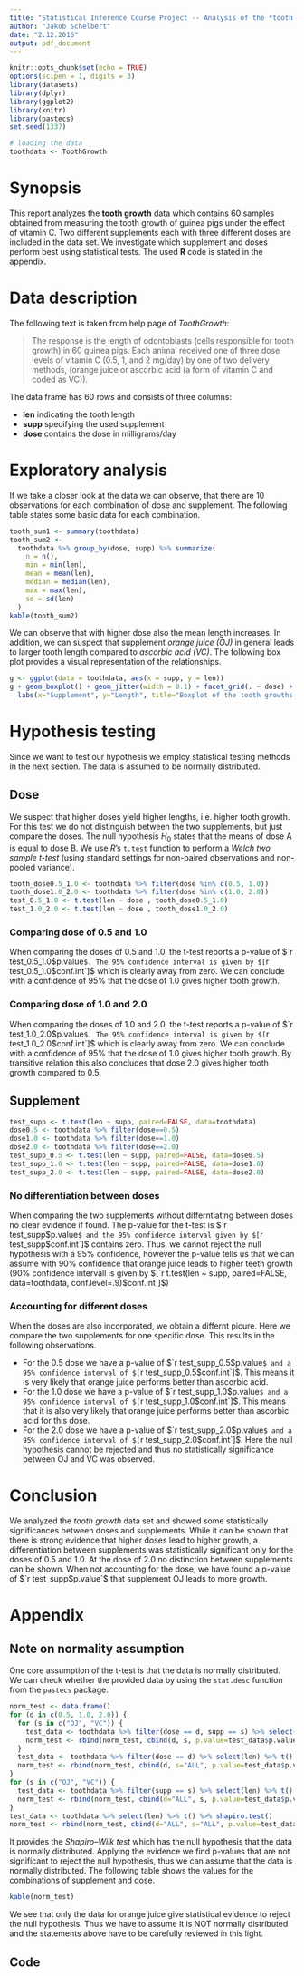 ```yaml
---
title: "Statistical Inference Course Project -- Analysis of the *tooth growth* data"
author: "Jakob Schelbert"
date: "2.12.2016"
output: pdf_document
---
```




```r
knitr::opts_chunk$set(echo = TRUE)
options(scipen = 1, digits = 3)
library(datasets)
library(dplyr)
library(ggplot2)
library(knitr)
library(pastecs)
set.seed(1337)
```


```r
# loading the data
toothdata <- ToothGrowth
```

# Synopsis
This report analyzes the **tooth growth** data which contains 60 samples obtained from measuring the tooth growth of guinea pigs under the effect of vitamin C.
Two different supplements each with three different doses are included in the data set.
We investigate which supplement and doses perform best using statistical tests.
The used **R** code is stated in the appendix.

# Data description
The following text is taken from help page of *ToothGrowth*:

> The response is the length of odontoblasts (cells responsible for tooth growth) in 60 guinea pigs. Each animal received one of three dose levels of vitamin C (0.5, 1, and 2 mg/day) by one of two delivery methods, (orange juice or ascorbic acid (a form of vitamin C and coded as VC)).

The data frame has 60 rows and consists of three columns:

- **len** indicating the tooth length
- **supp** specifying the used supplement
- **dose** contains the dose in milligrams/day


# Exploratory analysis
If we take a closer look at the data we can observe, that there are 10 observations for each combination of dose and supplement.
The following table states some basic data for each combination.
```r
tooth_sum1 <- summary(toothdata)
tooth_sum2 <-
  toothdata %>% group_by(dose, supp) %>% summarize(
    n = n(),
    min = min(len),
    mean = mean(len),
    median = median(len),
    max = max(len),
    sd = sd(len)
  )
kable(tooth_sum2)
```

We can observe that with higher dose also the mean length increases.
In addition, we can suspect that supplement *orange juice (OJ)* in general leads to larger tooth length compared to *ascorbic acid (VC)*.
The following box plot provides a visual representation of the relationships.
```r
g <- ggplot(data = toothdata, aes(x = supp, y = len))
g + geom_boxplot() + geom_jitter(width = 0.1) + facet_grid(. ~ dose) + 
  labs(x="Supplement", y="Length", title="Boxplot of the tooth growths data")
```


# Hypothesis testing
Since we want to test our hypothesis we employ statistical testing methods in the next section.
The data is assumed to be normally distributed.

## Dose
We suspect that higher doses yield higher lengths, i.e. higher tooth growth.
For this test we do not distinguish between the two supplements, but just compare the doses.
The null hypothesis $H_0$ states that the means of dose A is equal to dose B.
We use *R*'s `t.test` function to perform a *Welch two sample t-test* (using standard settings for non-paired observations and non-pooled variance).
```r
tooth_dose0.5_1.0 <- toothdata %>% filter(dose %in% c(0.5, 1.0))
tooth_dose1.0_2.0 <- toothdata %>% filter(dose %in% c(1.0, 2.0))
test_0.5_1.0 <- t.test(len ~ dose , tooth_dose0.5_1.0)
test_1.0_2.0 <- t.test(len ~ dose , tooth_dose1.0_2.0)
```

### Comparing dose of 0.5 and 1.0
When comparing the doses of 0.5 and 1.0, the t-test reports a p-value of $`r test_0.5_1.0$p.value`$.
The 95% confidence interval is given by $[`r test_0.5_1.0$conf.int`]$ which is clearly away from zero.
We can conclude with a confidence of 95% that the dose of 1.0 gives higher tooth growth.

### Comparing dose of 1.0 and 2.0
When comparing the doses of 1.0 and 2.0, the t-test reports a p-value of $`r test_1.0_2.0$p.value`$.
The 95% confidence interval is given by $[`r test_1.0_2.0$conf.int`]$ which is clearly away from zero.
We can conclude with a confidence of 95% that the dose of 1.0 gives higher tooth growth.
By transitive relation this also concludes that dose 2.0 gives higher tooth growth compared to 0.5.


## Supplement
```r
test_supp <- t.test(len ~ supp, paired=FALSE, data=toothdata)
dose0.5 <- toothdata %>% filter(dose==0.5)
dose1.0 <- toothdata %>% filter(dose==1.0)
dose2.0 <- toothdata %>% filter(dose==2.0)
test_supp_0.5 <- t.test(len ~ supp, paired=FALSE, data=dose0.5)
test_supp_1.0 <- t.test(len ~ supp, paired=FALSE, data=dose1.0)
test_supp_2.0 <- t.test(len ~ supp, paired=FALSE, data=dose2.0)
```

### No differentiation between doses
When comparing the two supplements without differntiating between doses no clear evidence if found. 
The p-value for the t-test is $`r test_supp$p.value`$ and the 95% confidence interval given by $[`r test_supp$conf.int`]$ contains zero.
Thus, we cannot reject the null hypothesis with a 95% confidence, however the p-value tells us that we can assume with 90% confidence that orange juice leads to higher teeth growth (90% confidence intervall is given by  $[`r t.test(len ~ supp, paired=FALSE, data=toothdata, conf.level=.9)$conf.int`]$)

### Accounting for different doses
When the doses are also incorporated, we obtain a differnt picure.
Here we compare the two supplements for one specific dose.
This results in the following observations.

* For the 0.5 dose we have a p-value of $`r test_supp_0.5$p.value`$ and a 95% confidence interval of $[`r test_supp_0.5$conf.int`]$. This means it is very likely that orange juice performs better than ascorbic acid.
* For the 1.0 dose we have a p-value of $`r test_supp_1.0$p.value`$ and a 95% confidence interval of $[`r test_supp_1.0$conf.int`]$. This means that it is also very likely that orange juice performs better than ascorbic acid for this dose.
* For the 2.0 dose we have a p-value of $`r test_supp_2.0$p.value`$ and a 95% confidence interval of $[`r test_supp_2.0$conf.int`]$. Here the null hypothesis cannot be rejected and thus no statistically significance between OJ and VC was observed.


# Conclusion
We analyzed the *tooth growth* data set and showed some statistically significances between doses and supplements.
While it can be shown that there is strong evidence that higher doses lead to higher growth, a differentiation between supplements was statistically significant only for the doses of 0.5 and 1.0.
At the dose of 2.0 no distinction between supplements can be shown.
When not accounting for the dose, we have found a p-value of $`r test_supp$p.value`$ that supplement OJ leads to more growth.

\pagebreak

# Appendix
## Note on normality assumption
One core assumption of the t-test is that the data is normally distributed.
We can check whether the provided data by using the `stat.desc` function from the `pastecs` package.
```r
norm_test <- data.frame()
for (d in c(0.5, 1.0, 2.0)) {
  for (s in c("OJ", "VC")) {
    test_data <- toothdata %>% filter(dose == d, supp == s) %>% select(len) %>% t() %>% shapiro.test()
    norm_test <- rbind(norm_test, cbind(d, s, p.value=test_data$p.value, statistic=test_data$statistic))
  }
  test_data <- toothdata %>% filter(dose == d) %>% select(len) %>% t() %>% shapiro.test()
  norm_test <- rbind(norm_test, cbind(d, s="ALL", p.value=test_data$p.value, statistic=test_data$statistic))
}
for (s in c("OJ", "VC")) {
  test_data <- toothdata %>% filter(supp == s) %>% select(len) %>% t() %>% shapiro.test()
  norm_test <- rbind(norm_test, cbind(d="ALL", s, p.value=test_data$p.value, statistic=test_data$statistic))
}
test_data <- toothdata %>% select(len) %>% t() %>% shapiro.test()
norm_test <- rbind(norm_test, cbind(d="ALL", s="ALL", p.value=test_data$p.value, statistic=test_data$statistic))
```
It provides the *Shapiro–Wilk test* which has the null hypothesis that the data is normally distributed.
Applying the evidence we find p-values that are not significant to reject the null hypothesis, thus we can assume that the data is normally distributed.
The following table shows the values for the combinations of supplement and dose.
```r
kable(norm_test)
```

We see that only the data for orange juice give statistical evidence to reject the null hypothesis.
Thus we have to assume it is NOT normally distributed and the statements above have to be carefully reviewed in this light.


## Code
```r
```
